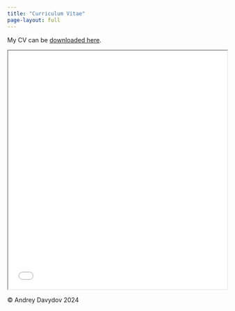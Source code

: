 ---
title: "Curriculum Vitae"
page-layout: full
---

My CV can be [downloaded here](AndreyDavydov_CV.pdf){target="_blank"}.

<body>

<iframe src="AndreyDavydov_CV.pdf" width="100%" height="550px">

</iframe>

</body>

<footer>

<p>© Andrey Davydov 2024</p>

</footer>
